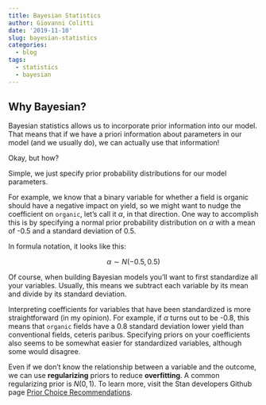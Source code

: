```yaml
---
title: Bayesian Statistics
author: Giovanni Colitti
date: '2019-11-10'
slug: bayesian-statistics
categories:
  - blog
tags:
  - statistics
  - bayesian
---
```


## Why Bayesian?  
Bayesian statistics allows us to incorporate prior information
into our model.  That means that if we have a priori information about
parameters in our model (and we usually do), we can actually use that
information!

Okay, but how?

Simple, we just specify prior probability distributions for our model
parameters.

For example, we know that a binary variable for whether a field is organic
should have a negative impact on yield, so we might want to nudge the
coefficient on `organic`, let's call it $\alpha$, in that direction. One way
to accomplish this is by specifying a normal prior probability distribution on
$\alpha$ with a mean of -0.5 and a standard deviation of 0.5.

In formula notation, it looks like this:

$$\alpha \sim N(-0.5, 0.5)$$

Of course, when building Bayesian models you'll want to first standardize all
your variables. Usually, this means we subtract each variable by its mean and
divide by its standard deviation.

Interpreting coefficients for variables that have been standardized is more
straightforward (in my opinion). For example, if $\alpha$ turns out to be
-0.8, this means that `organic` fields have a 0.8 standard deviation lower yield
than conventional fields, ceteris paribus.  Specifying priors on your
coefficients also seems to be somewhat easier for standardized variables,
although some would disagree.

Even if we don't know the relationship between a variable and the outcome, we
can use **regularizing** priors to reduce **overfitting**. A common regularizing
prior is $N(0, 1)$. To learn more, visit the Stan developers Github page
[Prior Choice
Recommendations](https://github.com/stan-dev/stan/wiki/Prior-Choice-Recommendations).